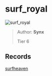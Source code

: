 
# surf_royal

![surf_royal](https://raw.githubusercontent.com/Sayt123/SurfMapPics/Maps-and-bonuses/csgo/surf_royal.jpg)

> Author: **Synx**
>
> Tier 6

## Records

[surfheaven](https://surfheaven.eu/map/surf_royal)
